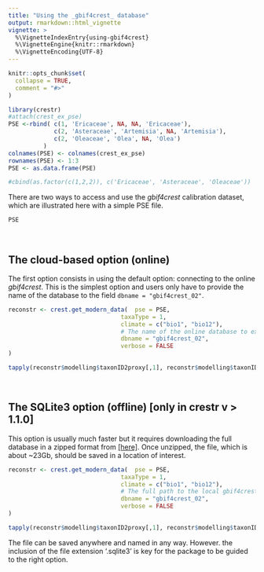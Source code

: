 ```yaml
---
title: "Using the _gbif4crest_ database"
output: rmarkdown::html_vignette
vignette: >
  %\VignetteIndexEntry{using-gbif4crest}
  %\VignetteEngine{knitr::rmarkdown}
  %\VignetteEncoding{UTF-8}
---
```


```r
knitr::opts_chunk$set(
  collapse = TRUE,
  comment = "#>"
)
```

```r
library(crestr)
#attach(crest_ex_pse)
PSE <-rbind( c(1, 'Ericaceae', NA, NA, 'Ericaceae'),
             c(2, 'Asteraceae', 'Artemisia', NA, 'Artemisia'),
             c(2, 'Oleaceae', 'Olea', NA, 'Olea')
          )
colnames(PSE) <- colnames(crest_ex_pse)
rownames(PSE) <- 1:3
PSE <- as.data.frame(PSE)

#cbind(as.factor(c(1,2,2)), c('Ericaceae', 'Asteraceae', 'Oleaceae'))

```


There are two ways to access and use the _gbif4crest_ calibration dataset, which are illustrated here with a simple PSE file.

```r
PSE
```

<br >

## The cloud-based option (online)

The first option consists in using the default option: connecting to the online _gbif4crest_. This is the simplest option and users only have to provide the name of the database to the field `dbname = "gbif4crest_02"`.

```r

reconstr <- crest.get_modern_data(  pse = PSE,
                                taxaType = 1,
                                climate = c("bio1", "bio12"),
                                # The name of the online database to extract the data from
                                dbname = "gbif4crest_02",
                                verbose = FALSE
)

tapply(reconstr$modelling$taxonID2proxy[,1], reconstr$modelling$taxonID2proxy[,2], length)
```


<br >

## The SQLite3 option (offline) [only in crestr v > 1.1.0]

This option is usually much faster but it requires downloading the full database in a zipped format from [[here]](https://figshare.com/articles/dataset/GBIF_for_CREST_database/6743207){target="_blank"}. Once unzipped, the file, which is about ~23Gb, should be saved in a location of interest.

```r

reconstr <- crest.get_modern_data(  pse = PSE,
                                taxaType = 1,
                                climate = c("bio1", "bio12"),
                                # The full path to the local gbif4crest database
                                dbname = "gbif4crest_02",
                                verbose = FALSE
)

tapply(reconstr$modelling$taxonID2proxy[,1], reconstr$modelling$taxonID2proxy[,2], length)

```

The file can be saved anywhere and named in any way. However. the inclusion of the file extension '.sqlite3' is key for the package to be guided to the right option.
